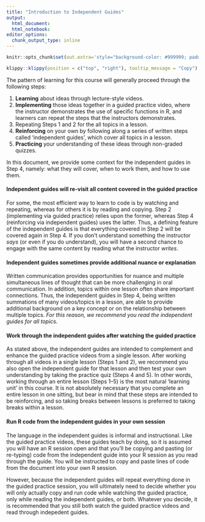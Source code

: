```yaml
---
title: "Introduction to Independent Guides"
output: 
  html_document:
  html_notebook:
editor_options: 
  chunk_output_type: inline
---
```



```r
knitr::opts_chunk$set(out.extra='style="background-color: #999999; padding:7px; display: inline-block;"')
```


```r
klippy::klippy(position = c("top", "right"), tooltip_message = "Copy")
```

The pattern of learning for this course will generally proceed through the following
steps:

1. **Learning** about ideas through lecture-style videos.
2. **Implementing** those ideas together in a guided practice video, where the
instructor demonstrates the use of specific functions in R, and learners can repeat
the steps that the instructors demonstrates.
3. Repeating Steps 1 and 2 for the all topics in a lesson. 
4. **Reinforcing** on your own by following along a series of written
steps called 'independent guides', which cover all topics in a lesson.
5. **Practicing** your understanding of these ideas through non-graded quizzes. 

In this document, we provide some context for the independent guides in Step 4, 
namely: what they will cover, when to work them, and how to use them. 

#### Independent guides will re-visit all content covered in the guided practice

For some, the most efficient way to learn to code is by watching and repeating,
whereas for others it is by reading and copying. Step 2 (implementing via guided 
practice) relies upon the former, whereas Step 4 (reinforcing via independent
guides) uses the latter. Thus, a defining feature of the independent guides is that
everything covered in Step 2 will be covered again in Step 4. If you don't understand
something the instructor *says* (or even if you do understand), you will have a second chance 
to engage with the same content by reading what the instructor *writes*. 

#### Independent guides sometimes provide additional nuance or explanation

Written communication provides opportunities for nuance and multiple simultaneous lines of 
thought that can be more challenging in oral communication. In addition, topics
within one lesson often share important connections. Thus, the independent guides 
in Step 4, being written summations of many videos/topics in a lesson, are able to provide
additional background on a key concept or on the relationship between multiple 
topics. *For this reason, we recommend you read the independent guides for
all topics.*

#### Work through the independent guides after watching the guided practice

As stated above, the independent guides are intended to complement and enhance
the guided practice videos from a single lesson. After working through all videos in a single lesson 
(Steps 1 and 2), we recommend you also open the independent guide for that lesson and
then test your own understanding by taking the practice quiz (Steps 4 and 5). 
In other words, working through an entire lesson (Steps 1--5) is the most natural 
'learning unit' in this course. It is not absolutely necessary that you complete 
an entire lesson in one sitting, but bear in mind that these steps are intended to be 
reinforcing, and so taking breaks between lessons is preferred to taking
breaks within a lesson. 

#### Run R code from the independent guides in your own session

The language in the independent guides is informal and instructional. Like the
guided practice videos, these guides teach by doing, so it is assumed you will have an R 
session open and that you'll be copying and pasting (or re-typing) code from the 
independent guide into your R session as you read through the guide. You will be
instructed to copy and paste lines of code from the document into your own R session.

However, because the independent guides will repeat everything done in the guided 
practice session, you will ultimately need to decide whether you will only actually copy 
and run code while watching the guided practice, only while reading the independent 
guides, or both. Whatever you decide, it is recommended that you still both 
watch the guided practice videos and read through indepedent guides. 

